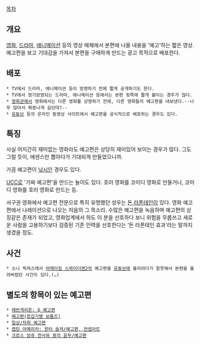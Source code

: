 [[목차]]
== 개요 ==
[[영화]], [[드라마]], [[애니메이션]] 등의 영상 매체에서 본편에 나올 내용을 '예고'하는 짧은 영상. 예고편을 보고 기대감을 가져서 본편을 구매하게 만드는 광고 목적으로 배포한다.

== 배포 ==
 * TV에서 드라마, 애니메이션 등이 방영하기 전에 짧게 공개하기도 한다.
 * TV에서 정기방영되는 드라마, 애니메이션 등에서는 본편 뒷쪽에 짧게 붙이는 경우가 많다.
 * [[영화관]]에서 영화에서는 다른 영화를 상영하기 전에, 다른 영화들의 예고편을 내보낸다.--너무 많아서 짜증나게 길던데?--
 * [[유튜브]] 등의 온라인 동영상 사이트에서 예고편을 공식적으로 배포하는 경우도 있다.

== 특징 ==
사실 어지간히 재미없는 영화라도 예고편은 상당히 재미있어 보이는 경우가 많다. 그도 그럴 듯이, 에센스만 뽑아다가 기대되게 만들었으니까.

가끔 예고편이 [[낚시]]인 경우도 있다.

[[UCC]]로 '가짜 예고편'을 만드는 놀이도 있다. 호러 영화를 코미디 영화로 만들거나, 코미디 영화를 호러 영화로 만드는 등.

서구권 영화에서 예고편 전문으로 특히 유명했던 성우는 [[돈 라폰테인]]이 있다. 영화 예고편에서 나레이션으로 나오는 저음의 그 목소리. 수많은 예고편을 녹음하며 예고편의 상징같은 존재가 되었고, 영화업계에서 하도 이 분을 선호하다 보니 위험을 무릅쓰고 새로운 사람을 고용하기보다 검증된 기존 인력을 선호한다는 ‘돈 라폰테인 효과’라는 말까지 생겼을 정도. 

== 사건 ==
 * 소니 픽쳐스에서 [[어메이징 스파이더맨2]]의 예고편을 [[유튜브]]에 올리려다가 잘못해서 본편을 올려버렸던 사건이 있다.(…)

== 별도의 항목이 있는 예고편 ==
 * [[에반게리온: Q 예고편]]
 * [[예고편(장갑기병 보톰즈)]]
 * [[일상/차회 예고편]]
 * [[캡틴 아메리카: 윈터 솔져/예고편, 컨셉아트]]
 * [[크로스 앙쥬 천사와 용의 윤무/예고편]]
